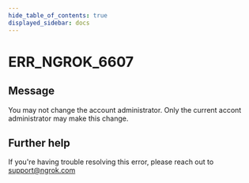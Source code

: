 ```yaml
---
hide_table_of_contents: true
displayed_sidebar: docs
---
```



# ERR_NGROK_6607

## Message

You may not change the account administrator. Only the current accont administrator may make this change.

<ErrorDetails error="err_ngrok_6607" />

## Further help

If you're having trouble resolving this error, please reach out to [support@ngrok.com](mailto:support@ngrok.com?subject=Help%20with%20ERR_NGROK_6607)
